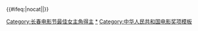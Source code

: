 {{Navbox with columns
|name  = 长春电影节最佳女主角
|title = [[长春电影节]]金鹿奖最佳女主角
|titlestyle = background: #FFE4E1
|col1 = 1994 [[潘虹]]<br/>2008 [[马伊琍]]<br/>2022 [[張子楓]]
|col2 = 1996 [[吳倩蓮|吴倩莲]]<br/>2010 [[趙薇|赵薇]]、[[惠英红]]
|col3 = 1998 [[艾丽娅]]<br/>2012 [[倪萍]]
|col4 = 2000 [[汤那]]<br/>2014 [[巩俐]]
|col5 = 2002 [[梅艷芳|梅艳芳]]<br/>2016 [[白百何]]
|col6 = 2005 [[田海蓉]]<br/>2018 [[章子怡]]
|col7 = 2006 [[趙薇|赵薇]]<br/>2020 [[任素汐]]
}}<includeonly>{{#ifeq:{{{1}}}|nocat||[[Category:长春电影节最佳女主角得主]]}}</includeonly>
<noinclude>[[Category:长春电影节最佳女主角得主|*]]
[[Category:中华人民共和国电影奖项模板]]
</noinclude>